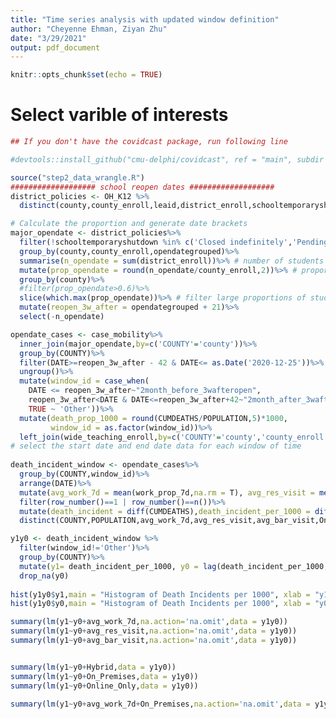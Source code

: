 ```yaml
---
title: "Time series analysis with updated window definition"
author: "Cheyenne Ehman, Ziyan Zhu"
date: "3/29/2021"
output: pdf_document
---
```


```r
knitr::opts_chunk$set(echo = TRUE)
```


# Select varible of interests

```r
## If you don't have the covidcast package, run following line

#devtools::install_github("cmu-delphi/covidcast", ref = "main", subdir = "R-packages/covidcast",dependencies = T)
```



```r
source("step2_data_wrangle.R")
################### school reopen dates ################### 
district_policies <- OH_K12 %>%
  distinct(county,county_enroll,leaid,district_enroll,schooltemporaryshutdown,opendategrouped,teachingmethod)

# Calculate the proportion and generate date brackets
major_opendate <- district_policies%>%
  filter(!schooltemporaryshutdown %in% c('Closed indefinitely','Pending','Unknown'))%>%
  group_by(county,county_enroll,opendategrouped)%>%
  summarise(n_opendate = sum(district_enroll))%>% # number of students under certain date for each county
  mutate(prop_opendate = round(n_opendate/county_enroll,2))%>% # proportion
  group_by(county)%>%
  #filter(prop_opendate>0.6)%>% 
  slice(which.max(prop_opendate))%>% # filter large proportions of students with same reopen dates #can be replaced with # slice(which.max(prop_opendate))#
  mutate(reopen_3w_after = opendategrouped + 21)%>%
  select(-n_opendate)
```


```r
opendate_cases <- case_mobility%>%
  inner_join(major_opendate,by=c('COUNTY'='county'))%>%
  group_by(COUNTY)%>%
  filter(DATE>=reopen_3w_after - 42 & DATE<= as.Date('2020-12-25'))%>%
  ungroup()%>%
  mutate(window_id = case_when(
    DATE <= reopen_3w_after~"2month_before_3wafteropen",
    reopen_3w_after<DATE & DATE<=reopen_3w_after+42~"2month_after_3wafteropen",
    TRUE ~ 'Other'))%>%
  mutate(death_prop_1000 = round(CUMDEATHS/POPULATION,5)*1000,
         window_id = as.factor(window_id))%>%
  left_join(wide_teaching_enroll,by=c('COUNTY'='county','county_enroll'))
# select the start date and end date data for each window of time
  
death_incident_window <- opendate_cases%>%
  group_by(COUNTY,window_id)%>%
  arrange(DATE)%>%
  mutate(avg_work_7d = mean(work_prop_7d,na.rm = T), avg_res_visit = mean(res_visit_prop,na.rm = T),avg_bar_visit = mean(bar_visit_prop,na.rm = T) )%>%
  filter(row_number()==1 | row_number()==n())%>%
  mutate(death_incident = diff(CUMDEATHS),death_incident_per_1000 = diff(CUMDEATHS)*1000/POPULATION)%>%
  distinct(COUNTY,POPULATION,avg_work_7d,avg_res_visit,avg_bar_visit,Online_Only,On_Premises,Hybrid,death_incident,death_incident_per_1000,window_id)
```


```r
y1y0 <- death_incident_window %>%
  filter(window_id!='Other')%>%
  group_by(COUNTY)%>%
  mutate(y1= death_incident_per_1000, y0 = lag(death_incident_per_1000,n=1))%>%
  drop_na(y0)
 
hist(y1y0$y1,main = "Histogram of Death Incidents per 1000", xlab = "y1")
hist(y1y0$y0,main = "Histogram of Death Incidents per 1000", xlab = "y0")
```



```r
summary(lm(y1~y0+avg_work_7d,na.action='na.omit',data = y1y0))
summary(lm(y1~y0+avg_res_visit,na.action='na.omit',data = y1y0))
summary(lm(y1~y0+avg_bar_visit,na.action='na.omit',data = y1y0))


summary(lm(y1~y0+Hybrid,data = y1y0))
summary(lm(y1~y0+On_Premises,data = y1y0))
summary(lm(y1~y0+Online_Only,data = y1y0))
```


```r
summary(lm(y1~y0+avg_work_7d+On_Premises,na.action='na.omit',data = y1y0))
```




